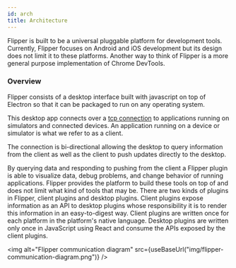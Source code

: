 ```yaml
---
id: arch
title: Architecture
---
```


Flipper is built to be a universal pluggable platform for development tools. Currently, Flipper focuses on Android and iOS development but its design does not limit it to these platforms. Another way to think of Flipper is a more general purpose implementation of Chrome DevTools.

### Overview
Flipper consists of a desktop interface built with javascript on top of Electron so that it can be packaged to run on any operating system.

This desktop app connects over a [tcp connection](establishing-a-connection) to applications running on simulators and connected devices. An application running on a device or simulator is what we refer to as a client.

The connection is bi-directional allowing the desktop to query information from the client as well as the client to push updates directly to the desktop.

By querying data and responding to pushing from the client a Flipper plugin is able to visualize data, debug problems, and change behavior of running applications. Flipper provides the platform to build these tools on top of and does not limit what kind of tools that may be.
There are two kinds of plugins in Flipper, client plugins and desktop plugins. Client plugins expose information as an API to desktop plugins whose responsibility it is to render this information in an easy-to-digest way. Client plugins are written once for each platform in the platform's native language. Desktop plugins are written only once in JavaScript using React and consume the APIs exposed by the client plugins.

<img alt="Flipper communication diagram" src={useBaseUrl("img/flipper-communication-diagram.png")} />
